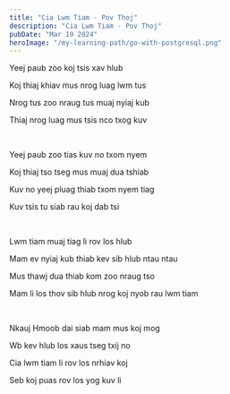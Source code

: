 ```yaml
---
title: "Cia Lwm Tiam - Pov Thoj"
description: "Cia Lwm Tiam - Pov Thoj"
pubDate: "Mar 19 2024"
heroImage: "/my-learning-path/go-with-postgresql.png"
---
```


Yeej paub zoo koj tsis xav hlub

Koj thiaj khiav mus nrog luag lwm tus

Nrog tus zoo nraug tus muaj nyiaj kub

Thiaj nrog luag mus tsis nco txog kuv

<br />

Yeej paub zoo tias kuv no txom nyem

Koj thiaj tso tseg mus muaj dua tshiab

Kuv no yeej pluag thiab txom nyem tiag

Kuv tsis tu siab rau koj dab tsi

<br />

Lwm tiam muaj tiag li rov los hlub

Mam ev nyiaj kub thiab kev sib hlub ntau ntau

Mus thawj dua thiab kom zoo nraug tso

Mam li los thov sib hlub nrog koj nyob rau lwm tiam

<br />

Nkauj Hmoob dai siab mam mus koj mog

Wb kev hlub los xaus tseg txij no

Cia lwm tiam li rov los nrhiav koj

Seb koj puas rov los yog kuv li